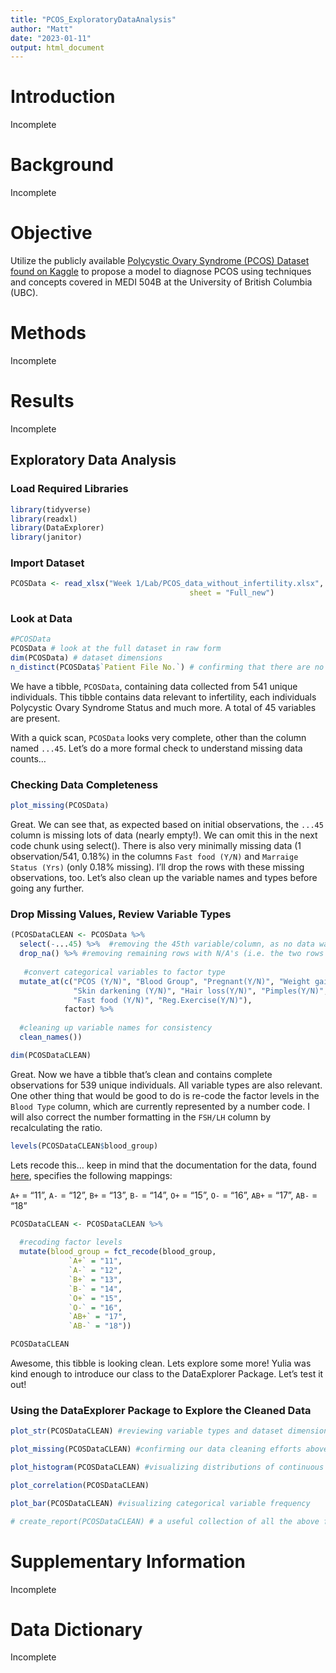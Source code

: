 ```yaml
---
title: "PCOS_ExploratoryDataAnalysis"
author: "Matt"
date: "2023-01-11"
output: html_document
---
```



# Introduction 
Incomplete

# Background
Incomplete

# Objective
Utilize the publicly available [Polycystic Ovary Syndrome (PCOS) Dataset found on Kaggle](https://www.kaggle.com/datasets/prasoonkottarathil/polycystic-ovary-syndrome-pcos?resource=download) to propose a model to diagnose PCOS using techniques and concepts covered in MEDI 504B at the University of British Columbia (UBC).  

# Methods
Incomplete

# Results
Incomplete

## Exploratory Data Analysis

### Load Required Libraries
```r

library(tidyverse)
library(readxl)
library(DataExplorer)
library(janitor)

```


### Import Dataset
```r
PCOSData <- read_xlsx("Week 1/Lab/PCOS_data_without_infertility.xlsx", 
                                        sheet = "Full_new")
```


### Look at Data
```r

#PCOSData
PCOSData # look at the full dataset in raw form
dim(PCOSData) # dataset dimensions
n_distinct(PCOSData$`Patient File No.`) # confirming that there are no repeated patient file numbers

```

We have a tibble, `PCOSData`, containing data collected from 541 unique individuals. This tibble contains data relevant to infertility, each individuals Polycystic Ovary Syndrome Status and much more. A total of 45 variables are present. 

With a quick scan, `PCOSData` looks very complete, other than the column named `...45`. Let's do a more formal check to understand missing data counts...


### Checking Data Completeness

```r

plot_missing(PCOSData)

```

Great. We can see that, as expected based on initial observations, the `...45` column is missing lots of data (nearly empty!). We can omit this in the next code chunk using select(). There is also very minimally missing data (1 observation/541, 0.18%) in the columns `Fast food (Y/N)` and `Marraige Status (Yrs)` (only 0.18% missing). I'll drop the rows with these missing observations, too. Let's also clean up the variable names and types before going any further.


### Drop Missing Values, Review Variable Types
```r
(PCOSDataCLEAN <- PCOSData %>% 
  select(-...45) %>%  #removing the 45th variable/column, as no data was present
  drop_na() %>% #removing remaining rows with N/A's (i.e. the two rows missing fast food and marriage status observations)
   
   #convert categorical variables to factor type
  mutate_at(c("PCOS (Y/N)", "Blood Group", "Pregnant(Y/N)", "Weight gain(Y/N)", "hair growth(Y/N)", 
              "Skin darkening (Y/N)", "Hair loss(Y/N)", "Pimples(Y/N)", 
              "Fast food (Y/N)", "Reg.Exercise(Y/N)"), 
            factor) %>% 
  
  #cleaning up variable names for consistency
  clean_names())

dim(PCOSDataCLEAN)
```

Great. Now we have a tibble that's clean and contains complete observations for 539 unique individuals. All variable types are also relevant. One other thing that would be good to do is re-code the factor levels in the `Blood Type` column, which are currently represented by a number code. I will also correct the number formatting in the `FSH/LH` column by recalculating the ratio.

```r
levels(PCOSDataCLEAN$blood_group)
```

Lets recode this... keep in mind that the documentation for the data, found [here](https://www.kaggle.com/datasets/prasoonkottarathil/polycystic-ovary-syndrome-pcos?resource=download&select=PCOS_data_without_infertility.xlsx), specifies the following mappings: 

`A+` = "11", 
`A-` = "12",
`B+` = "13",
`B-` = "14",
`O+` = "15",
`O-` = "16",
`AB+` = "17",
`AB-` = "18"

```r
PCOSDataCLEAN <- PCOSDataCLEAN %>% 
  
  #recoding factor levels
  mutate(blood_group = fct_recode(blood_group, 
             `A+` = "11", 
             `A-` = "12",
             `B+` = "13",
             `B-` = "14",
             `O+` = "15",
             `O-` = "16",
             `AB+` = "17",
             `AB-` = "18"))

PCOSDataCLEAN
```

Awesome, this tibble is looking clean. Lets explore some more! Yulia was kind enough to introduce our class to the DataExplorer Package. Let's test it out!

### Using the DataExplorer Package to Explore the Cleaned Data

```r
plot_str(PCOSDataCLEAN) #reviewing variable types and dataset dimension

plot_missing(PCOSDataCLEAN) #confirming our data cleaning efforts above were a success

plot_histogram(PCOSDataCLEAN) #visualizing distributions of continuous variables

plot_correlation(PCOSDataCLEAN)

plot_bar(PCOSDataCLEAN) #visualizing categorical variable frequency

# create_report(PCOSDataCLEAN) # a useful collection of all the above features!!!
```




# Supplementary Information
Incomplete

# Data Dictionary
Incomplete



